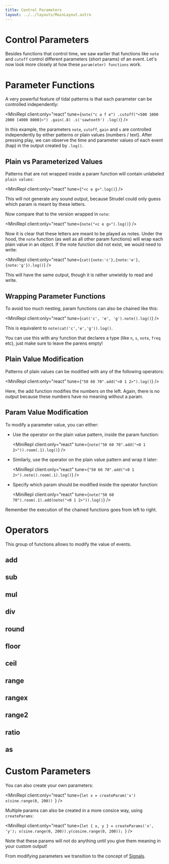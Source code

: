 ```yaml
---
title: Control Parameters
layout: ../../layouts/MainLayout.astro
---
```



# Control Parameters

Besides functions that control time, we saw earlier that functions like `note` and `cutoff` control different parameters (short params) of an event.
Let's now look more closely at how these `param(eter) functions` work.

# Parameter Functions

A very powerful feature of tidal patterns is that each parameter can be controlled independently:

<MiniRepl
  client:only="react"
  tune={`note("c a f e")
.cutoff("<500 1000 2000 [4000 8000]>")
.gain(.8)
.s('sawtooth')
.log()`}
/>

In this example, the parameters `note`, `cutoff`, `gain` and `s` are controlled independently by either patterns or plain values (numbers / text).
After pressing play, we can observe the time and parameter values of each event (hap) in the output created by `.log()`.

## Plain vs Parameterized Values

Patterns that are not wrapped inside a param function will contain unlabeled `plain values`:

<MiniRepl client:only="react" tune={`"<c e g>".log()`} />

This will not generate any sound output, because Strudel could only guess which param is meant by these letters.

Now compare that to the version wrapped in `note`:

<MiniRepl client:only="react" tune={`note("<c e g>").log()`} />

Now it is clear that these letters are meant to be played as notes.
Under the hood, the `note` function (as well as all other param functions)
will wrap each plain value in an object. If the note function did not exist, we would need to write:

<MiniRepl client:only="react" tune={`cat({note:'c'},{note:'e'},{note:'g'}).log()`} />

This will have the same output, though it is rather unwieldy to read and write.

## Wrapping Parameter Functions

To avoid too much nesting, param functions can also be chained like this:

<MiniRepl client:only="react" tune={`cat('c', 'e', 'g').note().log()`} />

This is equivalent to `note(cat('c','e','g')).log()`.

You can use this with any function that declares a type (like `n`, `s`, `note`, `freq` etc), just make sure to leave the parens empty!

## Plain Value Modification

Patterns of plain values can be modified with any of the following operators:

<MiniRepl client:only="react" tune={`"50 60 70".add("<0 1 2>").log()`} />

Here, the add function modifies the numbers on the left.
Again, there is no output because these numbers have no meaning without a param.

## Param Value Modification

To modify a parameter value, you can either:

- Use the operator on the plain value pattern, inside the param function:

  <MiniRepl client:only="react" tune={`note("50 60 70".add("<0 1 2>")).room(.1).log()`} />

- Similarly, use the operator on the plain value pattern and wrap it later:

  <MiniRepl client:only="react" tune={`"50 60 70".add("<0 1 2>").note().room(.1).log()`} />

- Specify which param should be modified inside the operator function:

  <MiniRepl client:only="react" tune={`note("50 60 70").room(.1).add(note("<0 1 2>")).log()`} />

Remember the execution of the chained functions goes from left to right.

# Operators

This group of functions allows to modify the value of events.

## add

<JsDoc client:idle name="Pattern.add" h={0} />

## sub

<JsDoc client:idle name="Pattern.sub" h={0} />

## mul

<JsDoc client:idle name="Pattern.mul" h={0} />

## div

<JsDoc client:idle name="Pattern.div" h={0} />

## round

<JsDoc client:idle name="Pattern.round" h={0} />

## floor

<JsDoc client:idle name="Pattern.floor" h={0} />

## ceil

<JsDoc client:idle name="Pattern.ceil" h={0} />

## range

<JsDoc client:idle name="Pattern.range" h={0} />

## rangex

<JsDoc client:idle name="Pattern.rangex" h={0} />

## range2

<JsDoc client:idle name="Pattern.range2" h={0} />

## ratio

<JsDoc client:idle name="Pattern.ratio" h={0} />

## as

<JsDoc client:idle name="as" h={0} />

# Custom Parameters

You can also create your own parameters:

<MiniRepl
  client:only="react"
  tune={`let x = createParam('x')
x(sine.range(0, 200))
`}
/>

Multiple params can also be created in a more consice way, using `createParams`:

<MiniRepl
  client:only="react"
  tune={`let { x, y } = createParams('x', 'y');
x(sine.range(0, 200)).y(cosine.range(0, 200));
`}
/>

Note that these params will not do anything until you give them meaning in your custom output!

From modifying parameters we transition to the concept of [Signals](/learn/signals).
